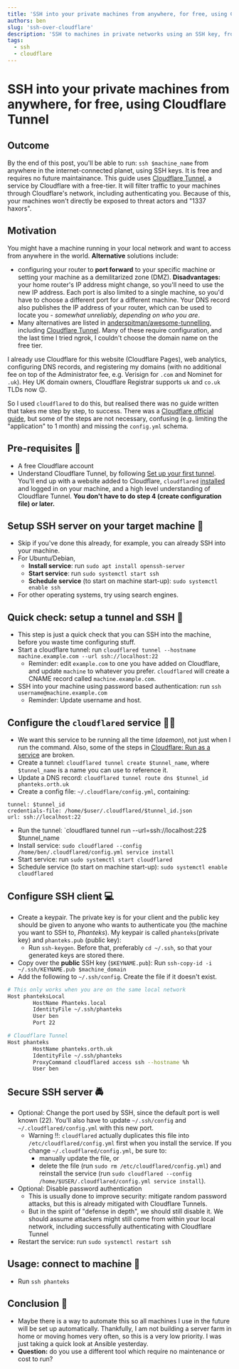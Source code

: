 ```yaml
---
title: 'SSH into your private machines from anywhere, for free, using Cloudflare Tunnel'
authors: ben
slug: 'ssh-over-cloudflare'
description: 'SSH to machines in private networks using an SSH key, from anywhere in the world, using Cloudflare Tunnel.'
tags:
  - ssh
  - cloudflare
---
```


# SSH into your private machines from anywhere, for free, using Cloudflare Tunnel
## Outcome
By the end of this post, you'll be able to run: `ssh $machine_name` from anywhere in the internet-connected planet, using SSH keys. It is free and requires no future maintainance. This guide uses [Cloudflare Tunnel](https://www.cloudflare.com/en-gb/products/tunnel/), a service by Cloudflare with a free-tier. It will filter traffic to your machines through Cloudflare's network, including authenticating you. Because of this, your machines won't directly be exposed to threat actors and "1337 haxors".

<!--truncate-->

## Motivation
You might have a machine running in your local network and want to access from anywhere in the world. **Alternative** solutions include: 
- configuring your router to **port forward** to your specific machine or setting your machine as a demilitarized zone (DMZ). **Disadvantages:** your home router's IP address might change, so you'll need to use the new IP address. Each port is also limited to a single machine, so you'd have to choose a different port for a different machine. Your DNS record also publishes the IP address of your router, which can be used to locate you - *somewhat unreliably, depending on who you are*.
- Many alternatives are listed in [anderspitman/awesome-tunnelling](https://github.com/anderspitman/awesome-tunneling), including [Cloudflare Tunnel](https://www.cloudflare.com/en-gb/products/tunnel/). Many of these require configuration, and the last time I tried ngrok, I couldn't choose the domain name on the free tier.

I already use Cloudflare for this website (Cloudflare Pages), web analytics, configuring DNS records, and registering my domains (with no additional fee on top of the Administrator fee, e.g. Verisign for `.com` and Nominet for `.uk`). Hey UK domain owners, Cloudflare Registrar supports `uk` and `co.uk` TLDs now 😉.

So I used `cloudflared` to do this, but realised there was no guide written that takes me step by step, to success. There was a [Cloudflare official guide](https://developers.cloudflare.com/cloudflare-one/tutorials/ssh), but some of the steps are not necessary, confusing (e.g. limiting the "application" to 1 month) and missing the `config.yml` schema.

## Pre-requisites 🦑
- A free Cloudflare account
- Understand Cloudflare Tunnel, by following [Set up your first tunnel](https://developers.cloudflare.com/cloudflare-one/connections/connect-apps/install-and-setup/tunnel-guide). You'll end up with a website added to Cloudflare, `cloudflared` [installed](https://developers.cloudflare.com/cloudflare-one/connections/connect-apps/install-and-setup/installation) and logged in on your machine, and a high level understanding of Cloudflare Tunnel. **You don't have to do step 4 (create configuration file) or later.**
## Setup SSH server on your target machine 🎯
- Skip if you've done this already, for example, you can already SSH into your machine.
- For Ubuntu/Debian, 
    - **Install service**: run `sudo apt install openssh-server`
    - **Start service**: run `sudo systemctl start ssh`
    - **Schedule service** (to start on machine start-up): `sudo systemctl enable ssh`
- For other operating systems, try using search engines.
## Quick check: setup a tunnel and SSH 🧪
- This step is just a quick check that you can SSH into the machine, before you waste time configuring stuff.
- Start a cloudflare tunnel: run `cloudflared tunnel --hostname machine.example.com --url ssh://localhost:22`
    - Reminder: edit `example.com` to one you have added on Cloudflare, and update `machine` to whatever you prefer. `cloudflared` will create a CNAME record called `machine.example.com`.
- SSH into your machine using password based authentication: run `ssh username@machine.example.com`
    - Reminder: Update username and host.
## Configure the `cloudflared` service 🧑‍💻
- We want this service to be running all the time (*daemon*), not just when I run the command. Also, some of the steps in [Cloudflare: Run as a service](https://developers.cloudflare.com/cloudflare-one/connections/connect-apps/run-tunnel/run-as-service) are broken.
- Create a tunnel: `cloudflared tunnel create $tunnel_name`, where `$tunnel_name` is a name you can use to reference it.
- Update a DNS record: `cloudflared tunnel route dns $tunnel_id phanteks.orth.uk`
- Create a config file: `~/.cloudflare/config.yml`, containing:
```
tunnel: $tunnel_id
credentials-file: /home/$user/.cloudflared/$tunnel_id.json
url: ssh://localhost:22
```
- Run the tunnel: `cloudflared tunnel run --url=ssh://localhost:22$  $tunnel_name
- Install service: `sudo cloudflared --config /home/ben/.cloudflared/config.yml service install`
- Start service: run `sudo systemctl start cloudflared`
- Schedule service (to start on machine start-up): `sudo systemctl enable cloudflared`
## Configure SSH client 💻
- Create a keypair. The private key is for your client and the public key should be given to anyone who wants to authenticate you (the machine you want to SSH to, *Phanteks*). My keypair is called `phanteks`(private key) and `phanteks.pub` (public key): 
    - Run `ssh-keygen`. Before that, preferably `cd ~/.ssh`, so that your generated keys are stored there.
- Copy over the **public** SSH key (`$KEYNAME.pub`): Run `ssh-copy-id -i ~/.ssh/KEYNAME.pub $machine_domain`
- Add the following to `~/.ssh/config`. Create the file if it doesn't exist.
```bash
# This only works when you are on the same local network
Host phanteksLocal
        HostName Phanteks.local
        IdentityFile ~/.ssh/phanteks
        User ben
        Port 22

# Cloudflare Tunnel
Host phanteks
        HostName phanteks.orth.uk
        IdentityFile ~/.ssh/phanteks
        ProxyCommand cloudflared access ssh --hostname %h
        User ben
```
## Secure SSH server 🚔
- Optional: Change the port used by SSH, since the default port is well known (22). You'll also have to update `~/.ssh/config` and `~/.cloudflared/config.yml` with this new port. 
  - Warning ‼️: `cloudflared` actually duplicates this file into `/etc/cloudflared/config.yml` first when you install the service. If you change `~/.cloudflared/config.yml`, be sure to:
    - manually update the file, or 
    - delete the file (run `sudo rm /etc/cloudflared/config.yml`) and reinstall the service (run `sudo cloudflared --config /home/$USER/.cloudflared/config.yml service install`).
- Optional: Disable password authentication
    - This is usually done to improve security: mitigate random password attacks, but this is already mitigated with Cloudflare Tunnels.
    - But in the spirit of "defense in depth", we should still disable it. We should assume attackers might still come from within your local network, including successfully authenticating with Cloudflare Tunnel
- Restart the service: run `sudo systemctl restart ssh`
## Usage: connect to machine 🤞
- Run `ssh phanteks`
## Conclusion 💌
- Maybe there is a way to automate this so all machines I use in the future will be set up automatically. Thankfully, I am not building a server farm in home or moving homes very often, so this is a very low priority. I was just taking a quick look at Ansible yesterday.
- **Question:** do you use a different tool which require no maintenance or cost to run?